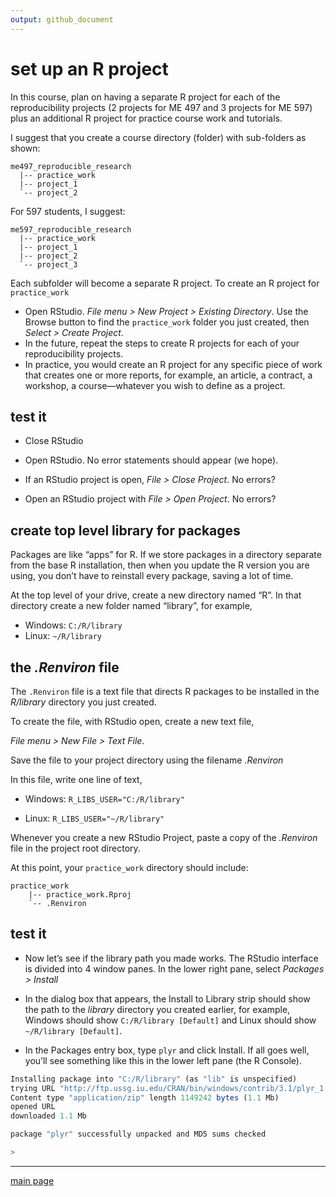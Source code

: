 ```yaml
---
output: github_document
---
```


# set up an R project 

In this course, plan on having a separate R project for each of the reproducibility projects (2 projects for ME 497 and 3 projects for ME 597) plus an additional R project for practice course work and tutorials.

I suggest that you create a course directory (folder) with sub-folders as shown: 

    me497_reproducible_research
      |-- practice_work
      |-- project_1
      `-- project_2

For 597 students, I suggest: 

    me597_reproducible_research
      |-- practice_work
      |-- project_1
      |-- project_2
      `-- project_3

Each subfolder will become a separate R project. To create an R project for `practice_work`

- Open RStudio. *File menu > New Project > Existing Directory*. Use the Browse button to find the `practice_work` folder you just created, then *Select > Create Project*. 
- In the future, repeat the steps to create R projects for each of your reproducibility projects. 
- In practice, you would create an R project for any specific piece of work that creates one or more reports, for example, an article, a contract, a workshop, a course---whatever you wish to define as a project. 


## test it 

- Close RStudio 

- Open RStudio. No error statements should appear (we hope). 

- If an RStudio project is open, *File > Close Project*. No errors? 

- Open an RStudio project with *File > Open Project*. No
errors? 


## create top level library for packages

Packages are like "apps" for R. If we store packages in a directory separate from the base R installation, then when you update the R version you are using, you don't have to reinstall every package, saving a lot of time.

At the top level of your drive, create a new directory named "R". In that directory create a new folder named "library", for example,

-   Windows: `C:/R/library`
-   Linux: `~/R/library`


## the *.Renviron* file

The `.Renviron` file is a text file that directs R packages to be installed in the *R/library* directory you just created.

To create the file, with RStudio open, create a new text file,

*File menu &gt; New File &gt; Text File*.

Save the file to your project directory using the filename *.Renviron*

In this file, write one line of text,

-   Windows: `R_LIBS_USER="C:/R/library"`

-   Linux: `R_LIBS_USER="~/R/library"`

Whenever you create a new RStudio Project, paste a copy of the *.Renviron* file in the project root directory.


At this point, your `practice_work` directory should include:

    practice_work
        |-- practice_work.Rproj
        `-- .Renviron

## test it

-   Now let's see if the library path you made works. The RStudio interface is divided into 4 window panes. In the lower right pane, select *Packages &gt; Install*

-   In the dialog box that appears, the Install to Library strip should show the path to the *library* directory you created earlier, for example, Windows should show `C:/R/library [Default]` and Linux should show `~/R/library [Default]`.

-   In the Packages entry box, type `plyr` and click Install. If all goes well, you'll see something like this in the lower left pane (the R Console).

``` r
Installing package into "C:/R/library" (as "lib" is unspecified)
trying URL "http://ftp.ussg.iu.edu/CRAN/bin/windows/contrib/3.1/plyr_1.8.1.zip"
Content type "application/zip" length 1149242 bytes (1.1 Mb)
opened URL
downloaded 1.1 Mb

package "plyr" successfully unpacked and MD5 sums checked

>
```






























---

[main page](../README.md)



